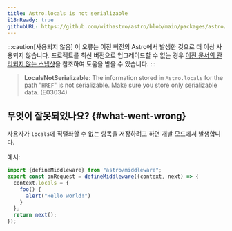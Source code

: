 ```yaml
---
title: Astro.locals is not serializable
i18nReady: true
githubURL: https://github.com/withastro/astro/blob/main/packages/astro/src/core/errors/errors-data.ts
---
```


:::caution[사용되지 않음]
이 오류는 이전 버전의 Astro에서 발생한 것으로 더 이상 사용되지 않습니다. 프로젝트를 최신 버전으로 업그레이드할 수 없는 경우 [이전 문서의 관리되지 않는 스냅샷](/ko/upgrade-astro/#older-docs-unmaintained)을 참조하여 도움을 받을 수 있습니다.
:::

> **LocalsNotSerializable**: The information stored in `Astro.locals` for the path "`HREF`" is not serializable. Make sure you store only serializable data. (E03034)

## 무엇이 잘못되었나요? \{#what-went-wrong\}

사용자가 `locals`에 직렬화할 수 없는 항목을 저장하려고 하면 개발 모드에서 발생합니다.

예시:
```ts
import {defineMiddleware} from "astro/middleware";
export const onRequest = defineMiddleware((context, next) => {
  context.locals = {
    foo() {
      alert("Hello world!")
    }
  };
  return next();
});
```